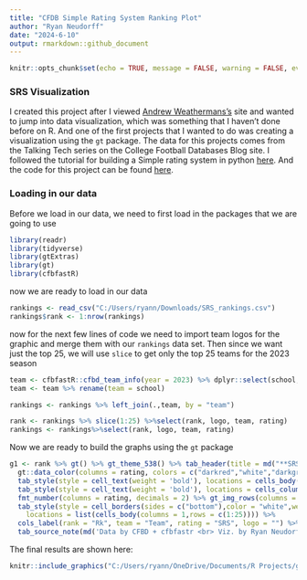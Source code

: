 ---
title: "CFDB Simple Rating System Ranking Plot"
author: "Ryan Neudorff"
date: "2024-6-10"
output: rmarkdown::github_document
---

```{r setup, include=FALSE}
knitr::opts_chunk$set(echo = TRUE, message = FALSE, warning = FALSE, eval = FALSE)
```

### SRS Visualization

I created this project after I viewed [Andrew Weathermans's](https://viz.aweatherman.com/viz/) site and wanted to jump into data visualization, which was something that I haven't done before on R. And one of the first projects that I wanted to do was creating a visualization using the `gt` package. The data for this projects comes from the Talking Tech series on the College Football Databases Blog site. I followed the tutorial for building a Simple rating system in python [here](https://blog.collegefootballdata.com/talking-tech-bu/). And the code for this project can be found [here](https://github.com/ryan-neudorff/Resume/blob/main/SRS%20Project/SRS.viz.py).

### Loading in our data

Before we load in our data, we need to first load in the packages that we are going to use

```{r, eval=TRUE}
library(readr)
library(tidyverse)
library(gtExtras)
library(gt)
library(cfbfastR)
```

now we are ready to load in our data

```{r}
rankings <- read_csv("C:/Users/ryann/Downloads/SRS_rankings.csv")
rankings$rank <- 1:nrow(rankings)
```

now for the next few lines of code we need to import team logos for the graphic and merge them with our `rankings` data set. Then since we want just the top 25, we will use `slice` to get only the top 25 teams for the 2023 season

```{r}
team <- cfbfastR::cfbd_team_info(year = 2023) %>% dplyr::select(school,logo)
team <- team %>% rename(team = school)

rankings <- rankings %>% left_join(.,team, by = "team")

rank <- rankings %>% slice(1:25) %>%select(rank, logo, team, rating)
rankings <- rankings%>%select(rank, logo, team, rating)

```

Now we are ready to build the graphs using the `gt` package

```{r}
g1 <- rank %>% gt() %>% gt_theme_538() %>% tab_header(title = md("**SRS Top 25**"), subtitle = 'Rankings as of Jan 8, 2024') %>%
  gt::data_color(columns = rating, colors = c("darkred","white","darkgreen")) %>% cols_align(align = "center",columns = c(rank,rating)) %>%
  tab_style(style = cell_text(weight = 'bold'), locations = cells_body(columns = c(rank,team,rating))) %>%
  tab_style(style = cell_text(weight = 'bold'), locations = cells_column_labels()) %>%
  fmt_number(columns = rating, decimals = 2) %>% gt_img_rows(columns = logo, img_source = "web", height = 25) %>%
  tab_style(style = cell_borders(sides = c("bottom"),color = "white",weight = px(3),style="solid"),
    locations = list(cells_body(columns = 1,rows = c(1:25)))) %>%
  cols_label(rank = "Rk", team = "Team", rating = "SRS", logo = "") %>%
  tab_source_note(md('Data by CFBD + cfbfastr <br> Viz. by Ryan Neudorff'))

```

The final results are shown here:

```{r, echo=FALSE, eval=TRUE, out.width= "25%" , fig.align='center'}
knitr::include_graphics("C:/Users/ryann/OneDrive/Documents/R Projects/gt.png")
```
